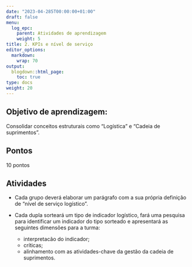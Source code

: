---
date: "2023-04-285T00:00:00+01:00"
draft: false
menu:
  log_epc:
    parent: Atividades de aprendizagem
    weight: 5
title: 2. KPIs e nível de serviço
editor_options: 
  markdown: 
    wrap: 70
output: 
  blogdown::html_page:
    toc: true
type: docs
weight: 20
---

## Objetivo de aprendizagem: 

Consolidar conceitos estruturais como "Logística" e "Cadeia de suprimentos". 

## Pontos

10 pontos


## Atividades

- Cada grupo deverá elaborar um parágrafo com a sua própria definição de "nível de serviço logístico". 

- Cada dupla sorteará um tipo de indicador logístico, fará uma pesquisa para identificar um indicador do tipo sorteado
e apresentará as seguintes dimensões para a turma: 
   - interpretacão do indicador;
   - críticas; 
   - alinhamento com as atividades-chave da gestão da cadeia de suprimentos.


